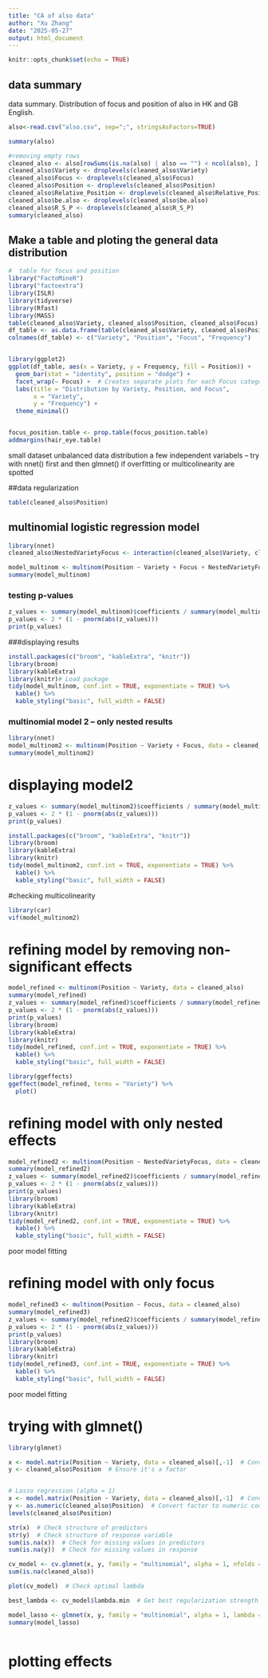 ```yaml
---
title: "CA of also data"
author: "Xu Zhang"
date: "2025-05-27"
output: html_document
---
```


```r
knitr::opts_chunk$set(echo = TRUE)
```

## data summary

data summary. Distribution of focus and position of also in HK and GB English.

```r
also<-read.csv("also.csv", sep=";", stringsAsFactors=TRUE)

summary(also)

#removing empty rows
cleaned_also <- also[rowSums(is.na(also) | also == "") < ncol(also), ]
cleaned_also$Variety <- droplevels(cleaned_also$Variety)
cleaned_also$Focus <- droplevels(cleaned_also$Focus)
cleaned_also$Position <- droplevels(cleaned_also$Position)
cleaned_also$Relative_Position <- droplevels(cleaned_also$Relative_Position)
cleaned_also$be.also <- droplevels(cleaned_also$be.also)
cleaned_also$R_S_P <- droplevels(cleaned_also$R_S_P)
summary(cleaned_also)

```

## Make a table and ploting the general data distribution

```r
#  table for focus and position
library("FactoMineR")
library("factoextra")
library(ISLR)
library(tidyverse)
library(Rfast)
library(MASS)
table(cleaned_also$Variety, cleaned_also$Position, cleaned_also$Focus)
df_table <- as.data.frame(table(cleaned_also$Variety, cleaned_also$Position, cleaned_also$Focus))
colnames(df_table) <- c("Variety", "Position", "Focus", "Frequency")


library(ggplot2)
ggplot(df_table, aes(x = Variety, y = Frequency, fill = Position)) +
  geom_bar(stat = "identity", position = "dodge") +
  facet_wrap(~ Focus) +  # Creates separate plots for each Focus category
  labs(title = "Distribution by Variety, Position, and Focus",
       x = "Variety",
       y = "Frequency") +
  theme_minimal()


focus_position.table <- prop.table(focus_position.table)
addmargins(hair_eye.table)

```
small dataset
unbalanced data distribution
a few independent variabels
-- try with nnet() first and then glmnet() if overfitting or multicolinearity are spotted

##data regularization
```r
table(cleaned_also$Position)

```

## multinomial logistic regression model
```r
library(nnet)
cleaned_also$NestedVarietyFocus <- interaction(cleaned_also$Variety, cleaned_also$Focus)  # Create nested variable

model_multinom <- multinom(Position ~ Variety + Focus + NestedVarietyFocus, data = cleaned_also)
summary(model_multinom)

```


### testing p-values

```r

z_values <- summary(model_multinom)$coefficients / summary(model_multinom)$standard.errors
p_values <- 2 * (1 - pnorm(abs(z_values)))
print(p_values)


```
###displaying results
```r
install.packages(c("broom", "kableExtra", "knitr"))
library(broom)
library(kableExtra)
library(knitr)# Load package
tidy(model_multinom, conf.int = TRUE, exponentiate = TRUE) %>%
  kable() %>%
  kable_styling("basic", full_width = FALSE)
```

### multinomial model 2 -- only nested results
```r
library(nnet)
model_multinom2 <- multinom(Position ~ Variety + Focus, data = cleaned_also)
summary(model_multinom2)
```

# displaying model2
```r
z_values <- summary(model_multinom2)$coefficients / summary(model_multinom2)$standard.errors
p_values <- 2 * (1 - pnorm(abs(z_values)))
print(p_values)

```
```r
install.packages(c("broom", "kableExtra", "knitr"))
library(broom)
library(kableExtra)
library(knitr)
tidy(model_multinom2, conf.int = TRUE, exponentiate = TRUE) %>%
  kable() %>%
  kable_styling("basic", full_width = FALSE)
```

#checking multicolinearity
```r
library(car)
vif(model_multinom2)
```

# refining model by removing non-significant effects
```r

model_refined <- multinom(Position ~ Variety, data = cleaned_also)
summary(model_refined)
z_values <- summary(model_refined)$coefficients / summary(model_refined)$standard.errors
p_values <- 2 * (1 - pnorm(abs(z_values)))
print(p_values)
library(broom)
library(kableExtra)
library(knitr)
tidy(model_refined, conf.int = TRUE, exponentiate = TRUE) %>%
  kable() %>%
  kable_styling("basic", full_width = FALSE)

```

```r
library(ggeffects)
ggeffect(model_refined, terms = "Variety") %>%
  plot()
```



# refining model with only nested effects
```r
model_refined2 <- multinom(Position ~ NestedVarietyFocus, data = cleaned_also)
summary(model_refined2)
z_values <- summary(model_refined2)$coefficients / summary(model_refined2)$standard.errors
p_values <- 2 * (1 - pnorm(abs(z_values)))
print(p_values)
library(broom)
library(kableExtra)
library(knitr)
tidy(model_refined2, conf.int = TRUE, exponentiate = TRUE) %>%
  kable() %>%
  kable_styling("basic", full_width = FALSE)
```
poor model fitting

# refining model with only focus
```r
model_refined3 <- multinom(Position ~ Focus, data = cleaned_also)
summary(model_refined3)
z_values <- summary(model_refined2)$coefficients / summary(model_refined3)$standard.errors
p_values <- 2 * (1 - pnorm(abs(z_values)))
print(p_values)
library(broom)
library(kableExtra)
library(knitr)
tidy(model_refined3, conf.int = TRUE, exponentiate = TRUE) %>%
  kable() %>%
  kable_styling("basic", full_width = FALSE)
```

poor model fitting

# trying with glmnet()
```r
library(glmnet)

x <- model.matrix(Position ~ Variety, data = cleaned_also)[,-1]  # Convert categorical to matrix
y <- cleaned_also$Position  # Ensure it's a factor


# Lasso regression (alpha = 1)
x <- model.matrix(Position ~ Variety, data = cleaned_also)[,-1]  # Convert categorical predictor to matrix format
y <- as.numeric(cleaned_also$Position)  # Convert factor to numeric codes
levels(cleaned_also$Position)

str(x)  # Check structure of predictors
str(y)  # Check structure of response variable
sum(is.na(x))  # Check for missing values in predictors
sum(is.na(y))  # Check for missing values in response

cv_model <- cv.glmnet(x, y, family = "multinomial", alpha = 1, nfolds = 3)
sum(is.na(cleaned_also))

plot(cv_model)  # Check optimal lambda

best_lambda <- cv_model$lambda.min  # Get best regularization strength

model_lasso <- glmnet(x, y, family = "multinomial", alpha = 1, lambda = best_lambda)
summary(model_lasso)

```

```r

```

# plotting effects 
```r

```


```r


```



